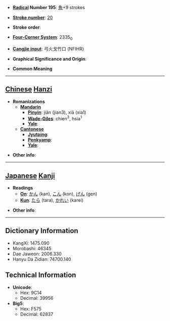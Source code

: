 * '''[[Wiktionary:Chinese radical index| Radical]] Number 195''': [[Wiktionary:Chinese radical index 魚|魚]]+9 strokes

* '''[[Wiktionary:Chinese total strokes index|Stroke number]]''': [[Wiktionary:Chinese total strokes index 20|20]]

* '''Stroke order''': 

* '''[[Wiktionary:Chinese four corner index|Four-Corner System]]''': 2335<sub>0</sub>

* '''[[Wiktionary:Chinese Cangjie index|Cangjie input]]''': 弓火戈竹口 (NFIHR)

* '''Graphical Significance and Origin''': 

* '''Common Meaning'''

----

== [[Chinese]] [[Hanzi]] ==

* '''Romanizations'''
** '''[[Mandarin]]'''
*** '''[[Pinyin]]''': jiǎn (jian3), xiā (xia1)
*** '''[[Wade-Giles]]''': chien<sup>3</sup>, hsia<sup>1</sup>
*** '''[[Yale]]''': 
** '''[[Cantonese]]'''
*** '''[[Jyutping]]''':
*** '''[[Penkyamp]]''': 
*** '''[[Yale]]''': 

* '''Other info''': 

----

== [[Japanese]] [[Kanji]] ==

* '''Readings'''
** '''[[On]]''': [[かん]] (kan), [[こん]] (kon), [[げん]] (gen)
** '''[[Kun]]''': [[たら]] (tara), [[かれい]] (karei)

* '''Other info''':  

----

== Dictionary Information ==

* KangXi: 1475.090
* Morobashi: 46345
* Dae Jaweon: 2006.330
* Hanyu Da Zidian: 74700.140

== Technical Information ==

* '''Unicode''':
** Hex: 9C14
** Decimal: 39956
* '''Big5''':
** Hex: F575
** Decimal: 62837